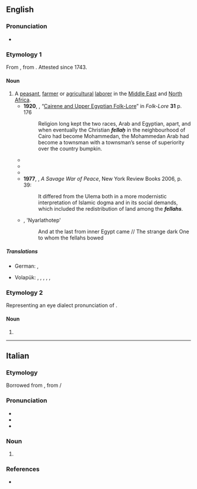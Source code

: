 ==English==

===Pronunciation===
* {{IPA|en|/ˈfɛlə/}}

===Etymology 1===
From {{der|en|ar|فَلَّاح|t=peasant}}, from {{der|en|syc|ܦܠܚܐ|t=worker; peasant}}. Attested since 1743.

====Noun====
{{en-noun|s|fellahin|fellaheen}}

# A [[peasant]], [[farmer]] or [[agricultural]] [[laborer]] in the [[Middle East]] and [[North Africa]].
#* '''1920''', {{w|Archibald Sayce}}, “[[s:Folk-Lore/Volume 31/Cairene and Upper Egyptian Folk-Lore|Cairene and Upper Egyptian Folk-Lore]]” in ''Folk-Lore'' '''31''' p. 176
#*: Religion long kept the two races, Arab and Egyptian, apart, and when eventually the Christian '''''fellaḥ''''' in the neighbourhood of Cairo had become Mohammedan, the Mohammedan Arab had become a townsman with a townsman’s sense of superiority over the country bumpkin.
#* {{quote-text|en|year=1922|author={{w|James Joyce}}|title=Ulysses|passage=It has the prophetic vision. ''Fuit Ilium!'' The sack of windy Troy. Kingdoms of this world. The masters of the Mediterranean are '''fellaheen''' today.}}
#* {{quote-text|en|year=1957|author={{w|Lawrence Durrell}}|title=Justine|passage=Before her, seated half-crouching upon a wicker chair, was a big-breasted sphinx-faced '''''fellah''''' girl, with her skirt drawn up above her waist to expose some choice object of my friend's study.}}
#* {{quote-text|en|year=1955|author={{w|Paul Bowles}}|title=The Spider's House|passage=All of them were crudely caricatured scenes of life among Moslems: a schoolmaster, ruler in hand, presiding over a class of small boys, a '''fellah''' ploughing, a drunk being ordered out of a bar.}}
#* '''1977''', {{w|Alistair Horne}}, ''A Savage War of Peace'', New York Review Books 2006, p. 39:
#*: It differed from the Ulema both in a more modernistic interpretation of Islamic dogma and in its social demands, which included the redistribution of land among the '''''fellahs'''''.
#* {{w|H P Lovecraft}}, 'Nyarlathotep'
#*: And at the last from inner Egypt came // The strange dark One to whom the fellahs bowed

=====Translations=====
{{trans-top|peasant, farmer or agricultural laborer}}
* German: {{t+|de|Fellache|m}}, {{t|de|Fellachin|f}}
{{trans-mid}}
* Volapük: {{qualifier|♂♀}} {{t|vo|fälag}}, {{qualifier|♂}} {{t|vo|hifälag}}, {{qualifier|♀}} {{t|vo|jifälag}}, {{qualifier|collective ♂♀}} {{t|vo|fälagef}}, {{qualifier|collective ♂}} {{t|vo|hifälagef}}, {{qualifier|collective ♀}} {{t|vo|jifälagef}}
{{trans-bottom}}

===Etymology 2===
Representing an eye dialect pronunciation of {{m|en|fellow}}.

====Noun====
{{en-noun}}

# {{alternative spelling of|en|fella}}

----

==Italian==

===Etymology===
Borrowed from {{bor|it|ar|فَلَّاح}}, from {{der|it|arc|פלחא}} /‎ {{m|syc|ܦܠܚܐ|tr=pallāḥā|t=worker; peasant}}

===Pronunciation===
* {{it-IPA|fellà}}
* {{rhymes|it|a}}
* {{hyph|it|fel|làh}}

===Noun===
{{it-noun|m|-}}

# {{l|en|fellah}}

===References===
* {{R:it:Trec}}